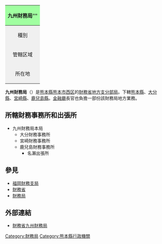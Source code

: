 {| class="infobox bordered"
! colspan="2" style="background-color: #a0ffa0;"|九州財務局'''
|-
| style="text-align: center; background-color: #f0f0f0;"|種別
| [[財務局|財務局]]
|-
| style="text-align: center; background-color: #f0f0f0;"|管轄区域
| [[熊本縣|熊本縣]]、[[大分縣|大分縣]]<br />[[宮崎縣|宮崎縣]]、[[鹿児島縣|鹿児島縣]]
|-
| style="text-align: center; background-color: #f0f0f0;"|所在地
| [[熊本縣|熊本縣]][[熊本市|熊本市]]西区春日2-10-1
|}
'''九州財務局'''（{{jpn|j=九州財務局|hg=きゅうしゅうざいむきょく}}）是[[熊本縣|熊本縣]][[熊本市|熊本市]][[西区_(熊本市)|西区]]的[[財務省|財務省]][[地方支分部局|地方支分部局]]。下轄[[熊本縣|熊本縣]]、[[大分縣|大分縣]]、[[宮崎縣|宮崎縣]]、[[鹿兒島縣|鹿兒島縣]]。[[金融廳|金融廳]]長官也負擔一部份該財務局地方業務。

== 所轄財務事務所和出張所 ==
*九州財務局本局
**大分財務事務所
**宮崎財務事務所
**鹿兒島財務事務所
***名瀨出張所

== 參見==
* [[福岡財務支局|福岡財務支局]]
* [[財務省|財務省]]
* [[財務局|財務局]]

== 外部連結 ==
* [http://kyusyu.mof.go.jp/ 財務省九州財務局]{{Wayback|url=http://kyusyu.mof.go.jp/ |date=20130918160811 }}

{{Gov-stub}}

[[Category:財務局|Category:財務局]]
[[Category:熊本縣行政機關|Category:熊本縣行政機關]]